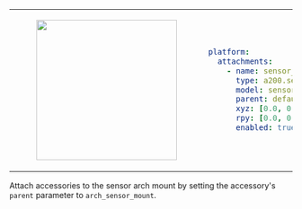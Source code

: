 <table>
<tr>
<td>
<center>
<figure>
    <img src={require("./img/sensor_arch_300.png").default} width="250"/>
</figure>
</center>
</td>
<td>

```yaml
platform:
  attachments:
    - name: sensor_arch
      type: a200.sensor_arch
      model: sensor_arch_300
      parent: default_mount
      xyz: [0.0, 0.0, 0.0]
      rpy: [0.0, 0.0, 0.0]
      enabled: true
```
</td>
</tr>
</table>

Attach accessories to the sensor arch mount by setting the accessory's `parent` parameter to `arch_sensor_mount`.

